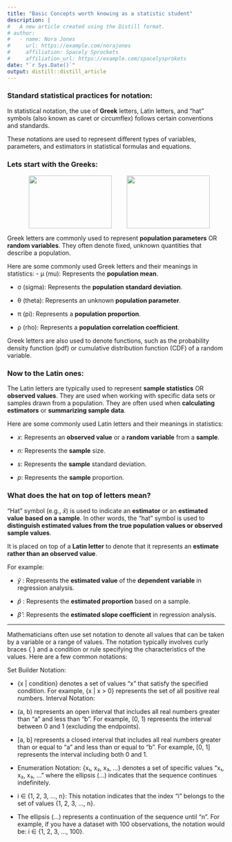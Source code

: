 ```yaml
---
title: "Basic Concepts worth knowing as a statistic student"
description: |
#   A new article created using the Distill format.
# author:
#   - name: Nora Jones 
#     url: https://example.com/norajones
#     affiliation: Spacely Sprockets
#     affiliation_url: https://example.com/spacelysprokets
date: "`r Sys.Date()`"
output: distill::distill_article
---
```



### Standard statistical practices for notation:

In statistical notation, the use of **Greek** letters, Latin letters, and "hat" symbols (also known as caret or circumflex) follows certain conventions and standards. 

These notations are used to represent different types of variables, parameters, and estimators in statistical formulas and equations.


### Lets start with the Greeks:

<div><center><img src = "img/greek_gods_cartoon.jpg" style="width:192px;height:122px;float:left;margin-left:50px"></img><img src = "img/greek-alphabet.jpg" style="width:192px;height:122px;"></img></center></div>

Greek letters are commonly used to represent **population parameters** OR **random variables**. They often denote fixed, unknown quantities that describe a population. 

Here are some commonly used Greek letters and their meanings in statistics:
- μ (mu): Represents the **population mean**.

- σ (sigma): Represents the **population standard deviation**.

- θ (theta): Represents an unknown **population parameter**.

- π (pi): Represents a **population proportion**.

- ρ (rho): Represents a **population correlation coefficient**.

Greek letters are also used to denote functions, such as the probability density function (pdf) or cumulative distribution function (CDF) of a random variable.

### Now to the Latin ones:

The Latin letters are typically used to represent **sample statistics** OR **observed values**. They are used when working with specific data sets or samples drawn from a population. They are often used when **calculating estimators** or **summarizing sample data**.


Here are some commonly used Latin letters and their meanings in statistics:

- $x$: Represents an **observed value** or a **random variable** from a **sample**.

- $n$: Represents the **sample** size.

- $s$: Represents the **sample** standard deviation.

- $p$: Represents the **sample** proportion.


### What does the hat on top of letters mean?

"Hat" symbol (e.g., $\hat{x}$) is used to indicate an **estimator** or an **estimated value** **based on a sample**. In other words, the "hat" symbol is used to **distinguish estimated values from the true population values or observed sample values**.

It is placed on top of a **Latin letter** to denote that it represents an **estimate rather than an observed value**. 

For example:

- $\hat{y}$ : Represents the **estimated value** of the **dependent variable** in regression analysis.

- $\hat{p}$ : Represents the **estimated proportion** based on a sample.

- $\hat{\beta}$ : Represents the **estimated slope coefficient** in regression analysis.



---



Mathematicians often use set notation to denote all values that can be taken by a variable or a range of values. The notation typically involves curly braces { } and a condition or rule specifying the characteristics of the values. Here are a few common notations:

Set Builder Notation:

- {x | condition} denotes a set of values "x" that satisfy the specified condition. For 
example, {x | x > 0} represents the set of all positive real numbers.
Interval Notation:

- (a, b) represents an open interval that includes all real numbers greater than "a" and less than "b". For example, (0, 1) represents the interval between 0 and 1 (excluding the endpoints).

- [a, b] represents a closed interval that includes all real numbers greater than or equal to "a" and less than or equal to "b". For example, [0, 1] represents the interval including both 0 and 1.

- Enumeration Notation:
{x₁, x₂, x₃, ...} denotes a set of specific values "x₁, x₂, x₃, ..." where the ellipsis (...) indicates that the sequence continues indefinitely.


- i ∈ {1, 2, 3, ..., n}:
This notation indicates that the index "i" belongs to the set of values {1, 2, 3, ..., n}. 

- The ellipsis (...) represents a continuation of the sequence until "n". For example, if you have a dataset with 100 observations, the notation would be:
i ∈ {1, 2, 3, ..., 100}.
